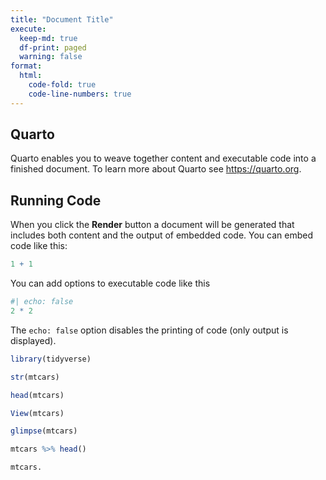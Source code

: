 ```yaml
---
title: "Document Title"
execute:
  keep-md: true
  df-print: paged
  warning: false
format:
  html:
    code-fold: true
    code-line-numbers: true
---
```


## Quarto

Quarto enables you to weave together content and executable code into a finished document. To learn more about Quarto see <https://quarto.org>.

## Running Code

When you click the **Render** button a document will be generated that includes both content and the output of embedded code. You can embed code like this:

```r
1 + 1
```

You can add options to executable code like this

```r
#| echo: false
2 * 2
```

The `echo: false` option disables the printing of code (only output is displayed).

```r
library(tidyverse)
```

```r
str(mtcars)
```

```r
head(mtcars)
```

```r
View(mtcars)
```

```r
glimpse(mtcars)
```

```r
mtcars %>% head() 
```

```r
mtcars.
```

```r

```
